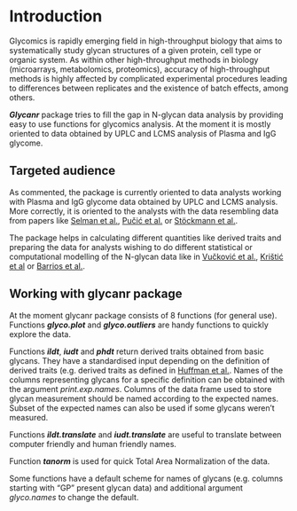<!-- 
%\VignetteEngine{knitr::knitr}
%\VignetteIndexEntry{Vignette title}
-->

# Introduction

Glycomics is rapidly emerging field in high-throughput biology that
aims to systematically study glycan structures of a given protein, cell type or
organic system. As within other high-throughput methods in biology (microarrays,
metabolomics, proteomics), accuracy of high-throughput methods is highly affected
by complicated experimental procedures leading to differences between replicates
and the existence of batch effects, among others.

***Glycanr*** package tries to fill the gap in N-glycan data analysis by providing
easy to use functions for glycomics analysis. At the moment it is mostly
oriented to data obtained by UPLC and LCMS analysis of Plasma and IgG
glycome.

## Targeted audience

As commented, the package is currently oriented to data analysts working
with Plasma and IgG glycome data obtained by UPLC and LCMS analysis.
More correctly, it is oriented to the analysts with the data resembling
data from papers like
[Selman et al.][1],
[Pučić et al.][2] or
[Stöckmann et al.][3].

The package helps in calculating different quantities like derived traits
and preparing the data for analysts wishing to do different statistical
or computational modelling of the N-glycan data like in
[Vučković et al.][4], [Krištić et al][5] or
[Barrios et al.][6].

## Working with glycanr package

At the moment glycanr package consists of 8 functions (for general use).
Functions  ***glyco.plot*** and ***glyco.outliers*** are handy
functions to quickly explore the data. 

Functions ***ildt***, ***iudt*** and ***phdt*** return derived traits
obtained from basic glycans. They have a standardised input
depending on the definition of derived traits (e.g. derived
traits as defined in [Huffman et al.][7]. Names of the
columns representing glycans for a specific definition
can be obtained with the argument *print.exp.names*.
Columns of the data frame used to store glycan measurement
should be named according to the expected names. Subset of the
expected names can also be used if some glycans weren't measured.

Functions ***ildt.translate*** and ***iudt.translate*** are
useful to translate between computer friendly and human friendly names.

Function ***tanorm*** is used for quick Total Area Normalization of the data.

Some functions have a default scheme for names of glycans (e.g.
columns starting with "GP" present glycan data) and additional argument
*glyco.names* to change the default.


[1]: http://www.sciencedirect.com/science/article/pii/S1874391911005549
[2]: http://www.ncbi.nlm.nih.gov/pmc/articles/PMC3205872/
[3]: http://pubs.acs.org/doi/abs/10.1021/acs.analchem.5b01463
[4]: http://www.ncbi.nlm.nih.gov/pubmed/26200652
[5]: http://www.ncbi.nlm.nih.gov/pubmed/24325898
[6]: http://jasn.asnjournals.org/content/early/2015/07/15/ASN.2015010109.full
[7]: http://dx.doi.org/10.1074/mcp.M113.037465
